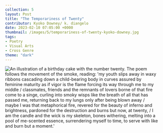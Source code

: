 ---
collection: 5
layout: Post
title: "The Temporariness of Twenty"
contributor: Kyoko Downey/ k. diangelo
date: 2023-02-10 07:05:00 +0000
thumbnail: /images/5/temporariness-of-twenty-kyoko-downey.jpg
tags: 
- Poetry
- Visual Arts
- Cross Genre
theme: "dark"
---
<div class="center">
    <img src="/images/5/temporariness-of-twenty-kyoko-downey.jpg"
        alt="An illustration of a birthday cake with the number twenty. The poem follows the movement of the smoke, reading: 'my youth slips away in waxy ribbons cascading down a child-bearing body in curves assured by feminine maturity as if vigor is the flame forcing its way through me to my middle / classmates, friends and the remnants of lovers borne of that fire come to a singe, curling into smoky wisps like the breath of all that has passed me, returning back to my lungs only after being blown away / maybe I was that metaphorical fire, revered for the beauty of inferno and brightness, pardoned for the destruction and burns but now, at twenty, / I am the candle and the wick is my skeleton, bones withering, melting into a pool of me-scented essence, surrendering myself to time, to serve with like and burn but a moment.'" />
</div>

